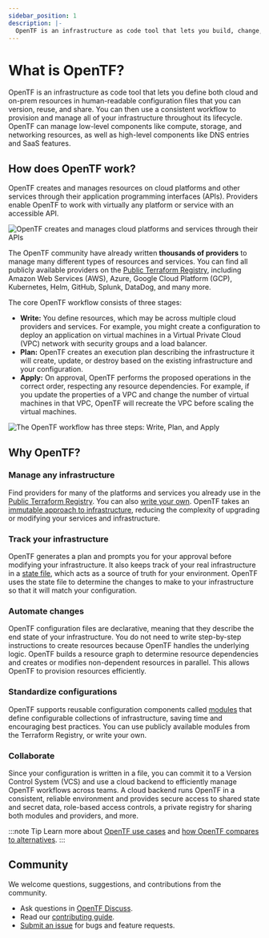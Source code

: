 ```yaml
---
sidebar_position: 1
description: |-
  OpenTF is an infrastructure as code tool that lets you build, change, and version cloud and on-prem resources safely and efficiently.
---
```


# What is OpenTF?

OpenTF is an infrastructure as code tool that lets you define both cloud and on-prem resources in human-readable configuration files that you can version, reuse, and share. You can then use a consistent workflow to provision and manage all of your infrastructure throughout its lifecycle. OpenTF can manage low-level components like compute, storage, and networking resources, as well as high-level components like DNS entries and SaaS features.

## How does OpenTF work?

OpenTF creates and manages resources on cloud platforms and other services through their application programming interfaces (APIs). Providers enable OpenTF to work with virtually any platform or service with an accessible API.

![OpenTF creates and manages cloud platforms and services through their APIs](/img/docs/intro-opentf-apis.png)

The OpenTF community have already written **thousands of providers** to manage many different types of resources and services. You can find all publicly available providers on the [Public Terraform Registry](https://registry.terraform.io/), including Amazon Web Services (AWS), Azure, Google Cloud Platform (GCP), Kubernetes, Helm, GitHub, Splunk, DataDog, and many more.

The core OpenTF workflow consists of three stages:

- **Write:** You define resources, which may be across multiple cloud providers and services. For example, you might create a configuration to deploy an application on virtual machines in a Virtual Private Cloud (VPC) network with security groups and a load balancer.
- **Plan:** OpenTF creates an execution plan describing the infrastructure it will create, update, or destroy based on the existing infrastructure and your configuration.
- **Apply:** On approval, OpenTF performs the proposed operations in the correct order, respecting any resource dependencies. For example, if you update the properties of a VPC and change the number of virtual machines in that VPC, OpenTF will recreate the VPC before scaling the virtual machines.

![The OpenTF workflow has three steps: Write, Plan, and Apply](/img/docs/intro-opentf-workflow.png)

## Why OpenTF?

### Manage any infrastructure

Find providers for many of the platforms and services you already use in the [Public Terraform Registry](https://registry.terraform.io/). You can also [write your own](/docs/plugin). OpenTF takes an [immutable approach to infrastructure](https://www.hashicorp.com/resources/what-is-mutable-vs-immutable-infrastructure), reducing the complexity of upgrading or modifying your services and infrastructure.

### Track your infrastructure

OpenTF generates a plan and prompts you for your approval before modifying your infrastructure. It also keeps track of your real infrastructure in a [state file](/docs/language/state), which acts as a source of truth for your environment. OpenTF uses the state file to determine the changes to make to your infrastructure so that it will match your configuration.

### Automate changes

OpenTF configuration files are declarative, meaning that they describe the end state of your infrastructure. You do not need to write step-by-step instructions to create resources because OpenTF handles the underlying logic. OpenTF builds a resource graph to determine resource dependencies and creates or modifies non-dependent resources in parallel. This allows OpenTF to provision resources efficiently.

### Standardize configurations

OpenTF supports reusable configuration components called [modules](/docs/language/modules) that define configurable collections of infrastructure, saving time and encouraging best practices. You can use publicly available modules from the Terraform Registry, or write your own.

### Collaborate

Since your configuration is written in a file, you can commit it to a Version Control System (VCS) and use a cloud backend to efficiently manage OpenTF workflows across teams. A cloud backend runs OpenTF in a consistent, reliable environment and provides secure access to shared state and secret data, role-based access controls, a private registry for sharing both modules and providers, and more.

:::note Tip
Learn more about [OpenTF use cases](/docs/intro/use-cases) and [how OpenTF compares to alternatives](/docs/intro/vs).
:::

## Community

We welcome questions, suggestions, and contributions from the community.

- Ask questions in [OpenTF Discuss](https://github.com/placeholderplaceholderplaceholder/opentf/discussions).
- Read our [contributing guide](https://github.com/placeholderplaceholderplaceholder/opentf/blob/main/.github/CONTRIBUTING.md).
- [Submit an issue](https://github.com/placeholderplaceholderplaceholder/opentf/issues/new/choose) for bugs and feature requests.
